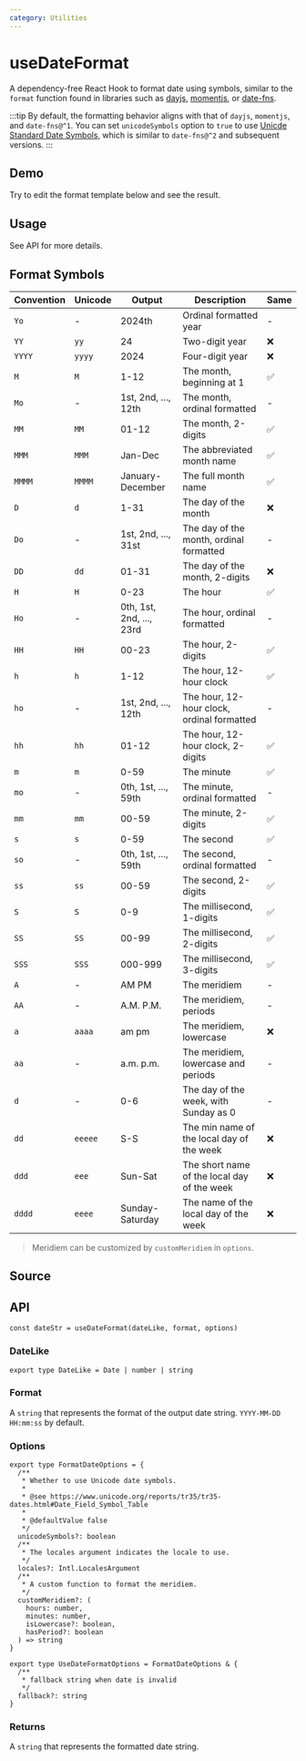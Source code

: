 ```yaml
---
category: Utilities
---
```


# useDateFormat


<HooksType category='Utilities' />

A dependency-free React Hook to format date using symbols, similar to the `format` function found in libraries such as [dayjs](https://day.js.org/docs/en/display/format), [momentjs](https://momentjs.com/docs/#/displaying/format/), or [date-fns](https://date-fns.org/docs/format).

:::tip
By default, the formatting behavior aligns with that of `dayjs`, `momentjs`, and `date-fns@^1`. You can set `unicodeSymbols` option to `true` to use [Unicde Standard Date Symbols](https://www.unicode.org/reports/tr35/tr35-dates.html#Date_Field_Symbol_Table), which is similar to `date-fns@^2` and subsequent versions.
:::

## Demo

Try to edit the format template below and see the result.


<App />

## Usage

See API for more details.

## Format Symbols

| Convention | Unicode | Output                   | Description                                 | Same |
| ---------- | ------- | ------------------------ | ------------------------------------------- | ---- |
| `Yo`       | -       | 2024th                   | Ordinal formatted year                      | -    |
| `YY`       | `yy`    | 24                       | Two-digit year                              | ❌   |
| `YYYY`     | `yyyy`  | 2024                     | Four-digit year                             | ❌   |
| `M`        | `M`     | 1-12                     | The month, beginning at 1                   | ✅   |
| `Mo`       | -       | 1st, 2nd, ..., 12th      | The month, ordinal formatted                | -    |
| `MM`       | `MM`    | 01-12                    | The month, 2-digits                         | ✅   |
| `MMM`      | `MMM`   | Jan-Dec                  | The abbreviated month name                  | ✅   |
| `MMMM`     | `MMMM`  | January-December         | The full month name                         | ✅   |
| `D`        | `d`     | 1-31                     | The day of the month                        | ❌   |
| `Do`       | -       | 1st, 2nd, ..., 31st      | The day of the month, ordinal formatted     | -    |
| `DD`       | `dd`    | 01-31                    | The day of the month, 2-digits              | ❌   |
| `H`        | `H`     | 0-23                     | The hour                                    | ✅   |
| `Ho`       | -       | 0th, 1st, 2nd, ..., 23rd | The hour, ordinal formatted                 | -    |
| `HH`       | `HH`    | 00-23                    | The hour, 2-digits                          | ✅   |
| `h`        | `h`     | 1-12                     | The hour, 12-hour clock                     | ✅   |
| `ho`       | -       | 1st, 2nd, ..., 12th      | The hour, 12-hour clock, ordinal formatted  | -    |
| `hh`       | `hh`    | 01-12                    | The hour, 12-hour clock, 2-digits           | ✅   |
| `m`        | `m`     | 0-59                     | The minute                                  | ✅   |
| `mo`       | -       | 0th, 1st, ..., 59th      | The minute, ordinal formatted               | -    |
| `mm`       | `mm`    | 00-59                    | The minute, 2-digits                        | ✅   |
| `s`        | `s`     | 0-59                     | The second                                  | ✅   |
| `so`       | -       | 0th, 1st, ..., 59th      | The second, ordinal formatted               | -    |
| `ss`       | `ss`    | 00-59                    | The second, 2-digits                        | ✅   |
| `S`        | `S`     | 0-9                      | The millisecond, 1-digits                   | ✅   |
| `SS`       | `SS`    | 00-99                    | The millisecond, 2-digits                   | ✅   |
| `SSS`      | `SSS`   | 000-999                  | The millisecond, 3-digits                   | ✅   |
| `A`        | -       | AM PM                    | The meridiem                                | -    |
| `AA`       | -       | A.M. P.M.                | The meridiem, periods                       | -    |
| `a`        | `aaaa`  | am pm                    | The meridiem, lowercase                     | ❌   |
| `aa`       | -       | a.m. p.m.                | The meridiem, lowercase and periods         | -    |
| `d`        | -       | 0-6                      | The day of the week, with Sunday as 0       | -    |
| `dd`       | `eeeee` | S-S                      | The min name of the local day of the week   | ❌   |
| `ddd`      | `eee`   | Sun-Sat                  | The short name of the local day of the week | ❌   |
| `dddd`     | `eeee`  | Sunday-Saturday          | The name of the local day of the week       | ❌   |

> Meridiem can be customized by `customMeridiem` in `options`.

## Source


<Source />

## API

```tsx
const dateStr = useDateFormat(dateLike, format, options)
```

### DateLike

```tsx
export type DateLike = Date | number | string
```

### Format

A `string` that represents the format of the output date string. `YYYY-MM-DD HH:mm:ss` by default.

### Options

```tsx
export type FormatDateOptions = {
  /**
   * Whether to use Unicode date symbols.
   *
   * @see https://www.unicode.org/reports/tr35/tr35-dates.html#Date_Field_Symbol_Table
   *
   * @defaultValue false
   */
  unicodeSymbols?: boolean
  /**
   * The locales argument indicates the locale to use.
   */
  locales?: Intl.LocalesArgument
  /**
   * A custom function to format the meridiem.
   */
  customMeridiem?: (
    hours: number,
    minutes: number,
    isLowercase?: boolean,
    hasPeriod?: boolean
  ) => string
}

export type UseDateFormatOptions = FormatDateOptions & {
  /**
   * fallback string when date is invalid
   */
  fallback?: string
}
```

### Returns

A `string` that represents the formatted date string.
